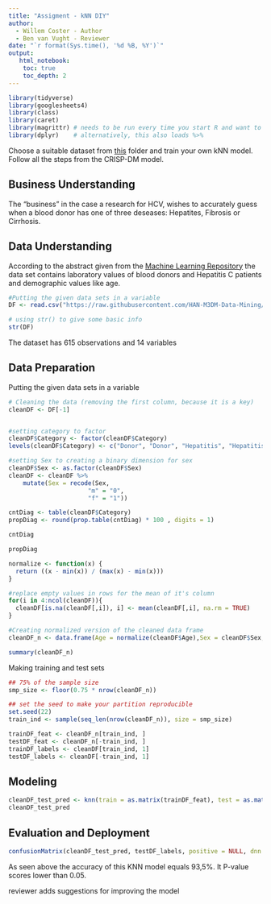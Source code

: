 ```yaml
---
title: "Assigment - kNN DIY"
author:
  - Willem Coster - Author
  - Ben van Vught - Reviewer
date: "`r format(Sys.time(), '%d %B, %Y')`"
output:
   html_notebook:
    toc: true
    toc_depth: 2
---
```



```r
library(tidyverse)
library(googlesheets4)
library(class)
library(caret)
library(magrittr) # needs to be run every time you start R and want to use %>%
library(dplyr)    # alternatively, this also loads %>%
```

Choose a suitable dataset from [this](https://github.com/HAN-M3DM-Data-Mining/assignments/tree/master/datasets) folder and train  your own kNN model. Follow all the steps from the CRISP-DM model.


## Business Understanding

The "business" in the case a research for HCV, wishes to accurately guess when a blood donor has one of three deseases: Hepatites, Fibrosis or Cirrhosis.

## Data Understanding

According to the abstract given from the <a href="https://archive.ics.uci.edu/ml/datasets/HCV+data#"> Machine Learning Repository</a> the data set contains laboratory values of blood donors and Hepatitis C patients and demographic values like age.

```r
#Putting the given data sets in a variable
DF <- read.csv("https://raw.githubusercontent.com/HAN-M3DM-Data-Mining/assignments/master/datasets/KNN-hcvdat0.csv")

# using str() to give some basic info
str(DF)
```

The dataset has 615 observations and 14 variables

## Data Preparation

Putting the given data sets in a variable
```r
# Cleaning the data (removing the first column, because it is a key)
cleanDF <- DF[-1]


#setting category to factor
cleanDF$Category <- factor(cleanDF$Category)
levels(cleanDF$Category) <- c("Donor", "Donor", "Hepatitis", "Hepatitis", "Hepatitis")

#setting Sex to creating a binary dimension for sex
cleanDF$Sex <- as.factor(cleanDF$Sex)
cleanDF <- cleanDF %>% 
    mutate(Sex = recode(Sex, 
                      "m" = "0", 
                      "f" = "1"))

cntDiag <- table(cleanDF$Category)
propDiag <- round(prop.table(cntDiag) * 100 , digits = 1)

cntDiag

propDiag
```



```r
normalize <- function(x) {
  return ((x - min(x)) / (max(x) - min(x)))
}

#replace empty values in rows for the mean of it's column
for(i in 4:ncol(cleanDF)){
  cleanDF[is.na(cleanDF[,i]), i] <- mean(cleanDF[,i], na.rm = TRUE)
}

#Creating normalized version of the cleaned data frame
cleanDF_n <- data.frame(Age = normalize(cleanDF$Age),Sex = cleanDF$Sex, ALB = normalize(cleanDF$ALB), ALP = normalize(cleanDF$ALP), ALT = normalize(cleanDF$ALT), AST = normalize(cleanDF$AST), BIL = normalize(cleanDF$BIL),  CHE = normalize(cleanDF$CHE), CHOL = normalize(cleanDF$CHOL), CREA = normalize(cleanDF$CREA), GGT = normalize(cleanDF$GGT), PROT = normalize(cleanDF$PROT))

summary(cleanDF_n)
```

Making training and test sets
```r
## 75% of the sample size
smp_size <- floor(0.75 * nrow(cleanDF_n))

## set the seed to make your partition reproducible
set.seed(22)
train_ind <- sample(seq_len(nrow(cleanDF_n)), size = smp_size)

trainDF_feat <- cleanDF_n[train_ind, ]
testDF_feat <- cleanDF_n[-train_ind, ]
trainDF_labels <- cleanDF[train_ind, 1]
testDF_labels <- cleanDF[-train_ind, 1]
```


## Modeling


```r
cleanDF_test_pred <- knn(train = as.matrix(trainDF_feat), test = as.matrix(testDF_feat), cl = as.matrix(trainDF_labels), k = 3)
cleanDF_test_pred
```


## Evaluation and Deployment


```r
confusionMatrix(cleanDF_test_pred, testDF_labels, positive = NULL, dnn = c("Prediction", "True"))
```

As seen above the accuracy of this KNN model equals 93,5%. It P-value scores lower than 0.05.

reviewer adds suggestions for improving the model